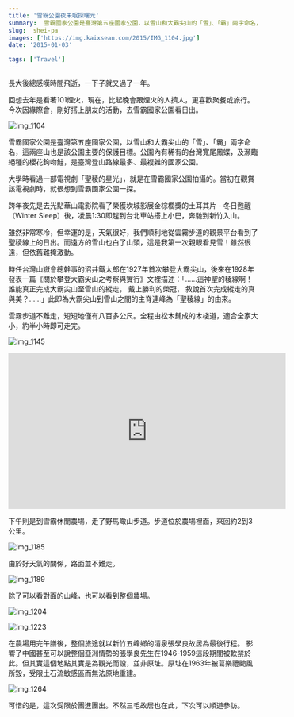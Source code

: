 ```yaml
---
title: '雪霸公園夜未眠探曙光'
summary:  雪霸國家公園是臺灣第五座國家公園，以雪山和大霸尖山的「雪」、「霸」兩字命名，這兩座山也是該公園主要的保護目標。公園內有稀有的台灣寬尾鳳蝶，及瀕臨絕種的櫻花鉤吻鮭，是臺灣登山路線最多、最複雜的國家公園。
slug:  shei-pa
images: ['https://img.kaixsean.com/2015/IMG_1104.jpg']
date: '2015-01-03'

tags: ['Travel']
---
```

長大後總感嘆時間飛逝，一下子就又過了一年。

回想去年是看著101煙火，現在，比起晚會跟煙火的人擠人，更喜歡聚餐或旅行。今次因緣際會，剛好搭上朋友的活動，去雪霸國家公園看日出。

![img_1104](https://img.kaixsean.com/2015/IMG_1104.jpg)

雪霸國家公園是臺灣第五座國家公園，以雪山和大霸尖山的「雪」、「霸」兩字命名，這兩座山也是該公園主要的保護目標。公園內有稀有的台灣寬尾鳳蝶，及瀕臨絕種的櫻花鉤吻鮭，是臺灣登山路線最多、最複雜的國家公園。

大學時看過一部電視劇「聖稜的星光」，就是在雪霸國家公園拍攝的。當初在觀賞該電視劇時，就很想到雪霸國家公園一探。

跨年夜先是去光點華山電影院看了榮獲坎城影展金棕櫚獎的土耳其片 - 冬日甦醒（Winter Sleep）後，凌晨1:30即趕到台北車站搭上小巴，奔馳到新竹入山。

雖然非常寒冷，但幸運的是，天氣很好，我們順利地從雲霧步道的觀景平台看到了聖稜線上的日出。而遠方的雪山也白了山頭，這是我第一次親眼看見雪！雖然很遠，但依舊難掩激動。

時任台灣山嶽會總幹事的沼井鐵太郎在1927年首次攀登大霸尖山，後來在1928年發表一篇《關於攀登大霸尖山之考察與實行》文裡描述：「……這神聖的稜線啊！ 誰能真正完成大霸尖山至雪山的縱走， 戴上勝利的榮冠， 敘說首次完成縱走的真與美？……」此即為大霸尖山到雪山之間的主脊連峰為「聖稜線」的由來。

雲霧步道不難走，短短地僅有八百多公尺。全程由松木鋪成的木棧道，適合全家大小，約半小時即可走完。

![img_1145](https://img.kaixsean.com/2015/IMG_1145.jpg)

<iframe width="560" height="315" src="https://www.youtube.com/embed/EDMnuDztD_o" frameborder="0" allow="accelerometer; autoplay; encrypted-media; gyroscope; picture-in-picture" allowfullscreen></iframe>

下午則是到雪霸休閒農場，走了野馬瞰山步道。步道位於農場裡面，來回約2到3公里。

![img_1185](https://img.kaixsean.com/2015/IMG_1185.jpg)

由於好天氣的關係，路面並不難走。 

![img_1189](https://img.kaixsean.com/2015/IMG_1189.jpg)

除了可以看對面的山峰，也可以看到整個農場。

![img_1204](https://img.kaixsean.com/2015/IMG_1204.jpg)

![img_1223](https://img.kaixsean.com/2015/IMG_1223.jpg)

在農場用完午膳後，整個旅途就以新竹五峰鄉的清泉張學良故居為最後行程。 影響了中國甚至可以說整個亞洲情勢的張學良先生在1946-1959這段期間被軟禁於此。但其實這個地點其實是為觀光而設，並非原址。原址在1963年被葛樂禮颱風所毀，受限土石流敏感區而無法原地重建。

![img_1264](https://img.kaixsean.com/2015/30758151324.jpg)

可惜的是，這次受限於團進團出。不然三毛故居也在此，下次可以順道參訪。